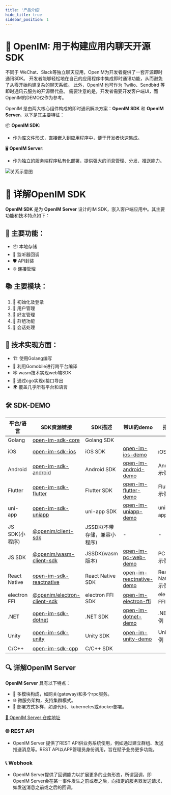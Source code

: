 ```yaml
---
title: '产品介绍'
hide_title: true
sidebar_position: 1
---
```


# 🚀 OpenIM: 用于构建应用内聊天开源SDK
不同于 WeChat、Slack等独立聊天应用，OpenIM为开发者提供了一套开源即时通讯SDK。
开发者能够轻松地在自己的应用程序中集成即时通讯功能，从而避免了从零开始构建复杂的聊天系统。 
此外，OpenIM 也可作为 Twilio、Sendbird 等即时通讯云服务的开源替代品。
需要注意的是，开发者需要开发客户端UI，而OpenIM的DEMO仅作为参考。


OpenIM 是由两大核心组件构成的即时通讯解决方案：**OpenIM SDK** 和 **OpenIM Server**。以下是其主要特征：

📦 **OpenIM SDK**: 
- 作为库文件形式，直接嵌入到应用程序中，便于开发者快速集成。

🖥️ **OpenIM Server**: 
- 作为独立的服务端程序私有化部署，提供强大的消息管理、分发、推送能力。



![关系示意图](./assets/relation.png)

# 📘 详解OpenIM SDK

**OpenIM SDK** 是为 **OpenIM Server** 设计的IM SDK，嵌入客户端应用中。其主要功能和技术特点如下：

## 🌟 主要功能：
- 📦 本地存储
- 🔔 监听器回调
- 🛡️ API封装
- 🌐 连接管理

## 📚 主要模块：
1. 🚀 初始化及登录
2. 👤 用户管理
3. 👫 好友管理
4. 🤖 群组功能
5. 💬 会话处理

## 🔧 技术实现方面：
- 🏗️ 使用Golang编写
- 🌉 利用Gomobile进行跨平台编译
- 🕸️ wasm技术实现web端SDK
- 🌌 通过cgo实现c接口导出
- 🌍 覆盖几乎所有平台和语言

## 🛠️ SDK-DEMO

| 平台/语言         | SDK资源链接                                                                                      | SDK描述                                                          | 带UI的demo                                                                                       | 描述              |
|--------------|---------------------------------------------------------------------------------------------|------------------------------------------------------------------|-------------------------------------------------------------------------------------------------|------------------|
| Golang       | [open-im-sdk-core](https://github.com/openimsdk/openim-sdk-core)                          | Golang SDK                         |                                                                                                 |                  |
| iOS          | [open-im-sdk-ios](https://github.com/openimsdk/open-im-sdk-ios)                             | iOS SDK                                                       | [open-im-ios-demo](https://github.com/openimsdk/open-im-ios-demo)                                | iOS示例          |
| Android      | [open-im-sdk-android](https://github.com/openimsdk/open-im-sdk-android)                     | Android SDK                                                   | [open-im-android-demo](https://github.com/openimsdk/open-im-android-demo)                        | Android示例      |
| Flutter      | [open-im-sdk-flutter](https://github.com/openimsdk/open-im-sdk-flutter)                     | Flutter SDK                                                   | [open-im-flutter-demo](https://github.com/openimsdk/open-im-flutter-demo)                        | Flutter示例      |
| uni-app      | [open-im-sdk-uniapp](https://github.com/openimsdk/open-im-sdk-uniapp)                       | uni-app SDK                                                   | [open-im-uniapp-demo](https://github.com/openimsdk/open-im-uniapp-demo)                          | uni-app示例      |
| JS SDK(小程序)       | [@openim/client-sdk](https://www.npmjs.com/package/@openim/client-sdk)                  | JSSDK(不带存储，兼容小程序)                                                     | -                          | -      |
| JS SDK       | [@openim/wasm-client-sdk](https://github.com/openimsdk/open-im-sdk-web-wasm)                  | JSSDK(wasm版本)                                                     | [open-im-pc-web-demo](https://github.com/openimsdk/open-im-pc-web-demo)                          | PC web示例       |
| React Native | [open-im-sdk-reactnative](https://github.com/openimsdk/open-im-sdk-reactnative)            | React Native SDK                                                 | [open-im-reactnative-demo](https://github.com/openimsdk/openim-reactnative-demo)                 | React Native示例 |
| electron FFI| [@openim/electron-client-sdk](https://github.com/openimsdk/openim-sdk-electron)            | electron FFI SDK                                                 | [open-im-electron-ffi](https://github.com/openimsdk/openim-electron-demo/tree/feat-electron-ffi)                 | electron FFI 示例 |
| .NET | [open-im-sdk-dotnet](https://github.com/openimsdk/open-im-sdk-dotnet)            | .NET SDK                                                 | [open-im-dotnet-demo](https://github.com/openimsdk/open-im-dotnet-demo)                 | .NET 示例 |
| Unity | [open-im-sdk-unity](https://github.com/openimsdk/open-im-sdk-unity)            | Unity SDK                                                 | [open-im-unity-demo](https://github.com/openimsdk/open-im-unity-demo)                 | Unity示例 |
| C/C++ | [open-im-sdk-cpp](https://github.com/openimsdk/openim-sdk-cpp)            | C/C++ SDK                                                 |                 | |

## 🔍 详解OpenIM Server

**OpenIM Server** 具有以下特点：

- 🧩 多模块构成，如网关(gateway)和多个rpc服务。
- 🌐 微服务架构，支持集群模式。
- 🚀 部署方式多样，如源代码、kubernetes或docker部署。

[🔗 OpenIM Server 仓库地址](https://github.com/openimsdk/open-im-server)

### 🌐 REST API

- OpenIM Server 提供了REST API供业务系统使用，例如通过建立群组、发送推送消息等。REST API以APP管理员身份调用，旨在赋予业务更多功能。

### 📞 Webhook

- OpenIM Server提供了回调能力以扩展更多的业务形态，所谓回调，即OpenIM Server会在某一事件发生之前或者之后，向指定的服务器发送请求，如发送消息之前或之后的回调。




